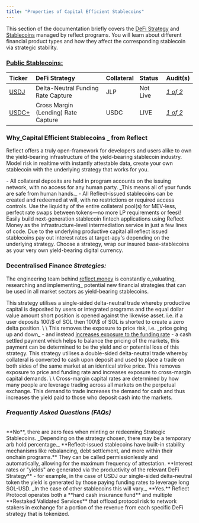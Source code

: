 ```yaml
---
title: "Properties of Capital Efficient Stablecoins"
---
```


<Card title="Capital Efficient Money via Onchain Strategy" icon="money-bill-trend-up" img="https://github.com/palindrome-eng/docs/blob/main/images/docs-saas-image.png?raw=true">
  This section of the documentation briefly covers the <u>DeFi Strategy</u> and <u>Stablecoins</u> managed by reflect programs. You will learn about different financial product types and how they affect the corresponding stablecoin via strategic stability.

  ### <u>Public Stablecoins:</u>

  | **Ticker**    | **DeFi Strategy**                   | **Collateral** | **Status** | **Audit(s)**    |
  | :------------ | :---------------------------------- | :------------- | :--------- | :-------------- |
  | <u>USDJ</u>   | Delta-Neutral Funding Rate Capture  | JLP            | Not Live   | _<u>1 of 2</u>_ |
  | <u>USDC\+</u> | Cross Margin (Lending) Rate Capture | USDC           | LIVE       | _<u>1 of 2</u>_ |
</Card>

### Why_Capital Efficient Stablecoins _ from Reflect

Reflect offers a truly open-framework for developers and users alike to own the yield-bearing infrastructure of the yield-bearing stablecoin industry. Model risk in realtime with instantly attestable data, create your own stablecoin with the underlying strategy that works for you. 

<CardGroup cols={2}>
  <Card title="Non-Custodial" icon="wallet">
    - All collateral deposits are held in program accounts on the issuing network, with no access for any human party. _This means all of your funds are safe from human hands._
  </Card>
  <Card title="Permissionless" icon="unlock">
    - All Reflect-issued stablecoins can be created and redeemed at will, with no restrictions or required access controls.
  </Card>
  <Card title="Liquid" icon="water">
    Use the liquidity of the entire collateral pool(s) for MEV-less, perfect rate swaps between tokens—no more LP requirements or fees\!
  </Card>
  <Card title="Programmable" icon="code">
    Easily build next-generation stablecoin fintech applications using Reflect Money as the infrastructure-level intermediation service in just a few lines of code.
  </Card>
  <Card title="Yield Bearing" icon="money-bill-trend-up">
    Due to the underlying productive capital all reflect issued stablecoins pay out interest rates at target-apy's depending on the underlying strategy. 
  </Card>
  <Card title="Customisable" icon="gears">
    Choose a strategy, wrap our insured base-stablecoins as your very own yield-bearing digital currency. 
  </Card>
</CardGroup>

### Decentralised Finance _Strategies:_

The engineering team behind [reflect.money](http://reflect.money) is constantly e_valuating, researching and implementing_ potential new financial strategies that can be used in all market sectors as yield-bearing stablecoins. 

<CardGroup cols="1">
  <Card title="Delta-Neutral Funding Rate Capture" icon="chart-simple">
    This strategy utilises a single-sided delta-neutral trade whereby productive capital is deposited by users or integrated programs and the equal dollar value amount short position is opened against the likewise asset. i.e. if a user deposits 100\$ of SOL then 100\$ of SOL is shorted to create a zero delta position. \
    \
    This removes the exposure to price risk, i.e. _price going up and down_ - and instead <u>increases exposure to the funding rate</u> - a cash settled payment which helps to balance the pricing of the markets, this payment can be determined to be the yield and or potential loss of this strategy.
  </Card>
  <Card title="Delta-Neutral Cross Margin Rate Capture" icon="chart-mixed">
    This strategy utilises a double-sided delta-neutral trade whereby collateral is converted to cash upon deposit and used to place a trade on both sides of the same market at an identical strike price. This removes exposure to price and funding rate and increases exposure to cross-margin capital demands. \
    \
    Cross-margin capital rates are determined by how many people are leverage trading across all markets on the perpetual exchange. This demand to trade increases the demand for cash and thus increases the yield paid to those who deposit cash into the markets.
  </Card>
</CardGroup>

### _Frequently Asked Questions (FAQs)_

<br />

<AccordionGroup>
  <Accordion title="Are there any mint/redeem fees?" icon="circle-question">
    **No**, there are zero fees when minting or redeeming Strategic Stablecoins. _Depending on the strategy chosen, there may be a temporary arb hold percentage._
  </Accordion>
  <Accordion title="How is the price of Reflected Currencies made to be stable?" icon="circle-question">
    **Reflect-issued stablecoins have built-in stability mechanisms like rebalancing, debt settlement, and more within their onchain programs.** They can be called permissionlessly and automatically, allowing for the maximum frequency of attestation.
  </Accordion>
  <Accordion title="Where does the Interest (yield) come from?" icon="circle-question">
    **Interest rates or "yields" are generated via the productivity of the relevant DeFi Strategy** - for example, in the case of USDJ our single-sided delta-neutral token the yield is generated by those paying funding rates to leverage long SOL-USD. _In the case of other stablecoins this will vary._
  </Accordion>
  <Accordion title="Is the collateral in the program(s) insured?" icon="circle-question">
    **Yes.** Reflect Protocol operates both a **hard cash insurance fund** and multiple **Restaked Validated Services** that offload protocol risk to network stakers in exchange for a portion of the revenue from each specific DeFi strategy that is tokenized.
  </Accordion>
</AccordionGroup>
